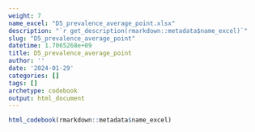 ```yaml
---
weight: 7
name_excel: "D5_prevalence_average_point.xlsx"
description: "`r get_description(rmarkdown::metadata$name_excel)`"
slug: "D5_prevalence_average_point"
datetime: 1.7065268e+09
title: D5_prevalence_average_point
author: ''
date: '2024-01-29'
categories: []
tags: []
archetype: codebook
output: html_document
---
```


```r
html_codebook(rmarkdown::metadata$name_excel)
```
